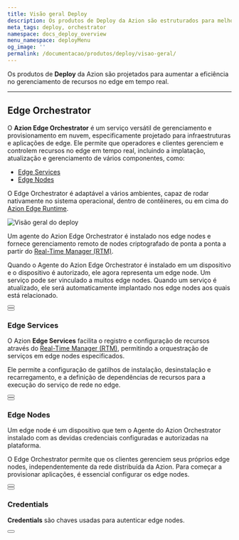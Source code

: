```yaml
---
title: Visão geral Deploy
description: Os produtos de Deploy da Azion são estruturados para melhorar a eficiência no gerenciamento de recursos no edge em tempo real.
meta_tags: deploy, orchestrator
namespace: docs_deploy_overview
menu_namespace: deployMenu
og_image: ''
permalink: /documentacao/produtos/deploy/visao-geral/
---
```



Os produtos de **Deploy** da Azion são projetados para aumentar a eficiência no gerenciamento de recursos no edge em tempo real.

---

## Edge Orchestrator

O **Azion Edge Orchestrator** é um serviço versátil de gerenciamento e provisionamento em nuvem, especificamente projetado para infraestruturas e aplicações de edge. Ele permite que operadores e clientes gerenciem e controlem recursos no edge em tempo real, incluindo a implatação, atualização e gerenciamento de vários componentes, como:

- [Edge Services](/pt-br/documentacao/produtos/edge-orchestrator/edge-services/)
- [Edge Nodes](/pt-br/documentacao/produtos/edge-orchestrator/edge-node/)

O Edge Orchestrator é adaptável a vários ambientes, capaz de rodar nativamente no sistema operacional, dentro de contêineres, ou em cima do [Azion Edge Runtime]().

![Visão geral do deploy](/assets/docs/images/uploads/deploy-draft.png)

Um agente do Azion Edge Orchestrator é instalado nos edge nodes e fornece gerenciamento remoto de nodes criptografado de ponta a ponta a partir do [Real-Time Manager (RTM)](/pt-br/documentacao/produtos/guias/como-acessar-rtm/).

Quando o Agente do Azion Edge Orchestrator é instalado em um dispositivo e o dispositivo é autorizado, ele agora representa um edge node. Um serviço pode ser vinculado a muitos edge nodes. Quando um serviço é atualizado, ele será automaticamente implantado nos edge nodes aos quais está relacionado.

<Button href="/pt-br/documentacao/produtos/deploy/edge-orchestrator/" text="saiba mais sobre edge orchestrator" variant="secondary" target="_blank"></Button>
<br />
<Button href="/pt-br/documentacao/produtos/guias/deploy/instalar-agente-orchestrator/" text="consulte o guia para instalar o agente do edge orchestrator" variant="secondary" target="_blank"></Button>

### Edge Services

O Azion **Edge Services** facilita o registro e configuração de recursos através do [Real-Time Manager (RTM)](/pt-br/documentacao/produtos/guias/como-acessar-rtm/), permitindo a orquestração de serviços em edge nodes especificados.

Ele permite a configuração de gatilhos de instalação, desinstalação e recarregamento, e a definição de dependências de recursos para a execução do serviço de rede no edge.

<Button href="/pt-br/documentacao/produtos/edge-orchestrator/edge-services/" text="saiba mais sobre edge services" variant="secondary" target="_blank"></Button>
<br />
<Button href="/pt-br/documentacao/produtos/guias/deploy/criar-servico-de-borda/" text="consulte o guia para criar um edge service" variant="secondary" target="_blank"></Button>

### Edge Nodes

Um edge node é um dispositivo que tem o Agente do Azion Orchestrator instalado com as devidas credenciais configuradas e autorizadas na plataforma.

O Edge Orchestrator permite que os clientes gerenciem seus próprios edge nodes, independentemente da rede distribuída da Azion. Para começar a provisionar aplicações, é essencial configurar os edge nodes.

<Button href="/pt-br/documentacao/produtos/deploy/edge-orchestrator/no-de-borda/" text="saiba mais sobre edge nodes" variant="secondary" target="_blank"></Button>
<br />
<Button href="/pt-br/documentacao/produtos/guias/deploy/autorizar-um-no-de-borda/" text="consulte o guia para autorizar um edge node" variant="secondary" target="_blank"></Button>

### Credentials

**Credentials** são chaves usadas para autenticar edge nodes.

<Button href="/pt-br/documentacao/produtos/deploy/credenciais/" text="saiba mais sobre as credenciais" variant="secondary" target="_target=_blank"></Button>